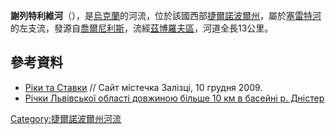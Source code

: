 {{coord|49|55|12|N|25|23|02|E|scale:30000|display=title}}

'''謝列特利維河'''（{{lang-uk|Серет Лівий}}），是[[烏克蘭|烏克蘭]]的河流，位於該國西部[[捷爾諾波爾州|捷爾諾波爾州]]，屬於[[塞雷特河|塞雷特河]]的左支流，發源自[[喬爾尼利斯_(茲博羅夫區)|喬爾尼利斯]]，流經[[茲博羅夫區|茲博羅夫區]]，河道全長13公里。

==參考資料==
* [http://zaliztsi.at.ua/publ/gegrafichnij_naris_zalozechchini/riki_ta_stavki/5-1-0-14 Ріки та Ставки]{{Wayback|url=http://zaliztsi.at.ua/publ/gegrafichnij_naris_zalozechchini/riki_ta_stavki/5-1-0-14 |date=20160203095026 }} // Сайт містечка Залізці, 10 грудня 2009.
* [https://web.archive.org/web/20160507023058/http://oblwodgosp.gov.ua/richki Річки Львівської області довжиною більше 10 км в басейні р. Дністер]

{{DEFAULTSORT:Серет Лівий}}
[[Category:捷爾諾波爾州河流|Category:捷爾諾波爾州河流]]


{{Ukraine-river-stub}}